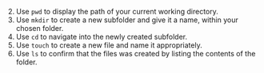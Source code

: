 2. Use `pwd` to display the path of your current working directory.
3. Use `mkdir` to create a new subfolder and give it a name, within your chosen folder.
4. Use `cd` to navigate into the newly created subfolder.
5. Use `touch` to create a new file and name it appropriately.
6. Use `ls` to confirm that the files was created by listing the contents of the folder.